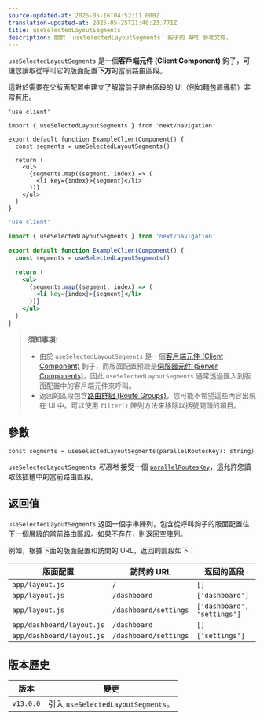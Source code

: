 ```yaml
---
source-updated-at: 2025-05-16T04:52:11.000Z
translation-updated-at: 2025-05-25T21:40:23.771Z
title: useSelectedLayoutSegments
description: 關於 `useSelectedLayoutSegments` 鉤子的 API 參考文件。
---
```


`useSelectedLayoutSegments` 是一個**客戶端元件 (Client Component)** 鉤子，可讓您讀取從呼叫它的版面配置**下方**的當前路由區段。

這對於需要在父版面配置中建立了解當前子路由區段的 UI（例如麵包屑導航）非常有用。

```tsx filename="app/example-client-component.tsx" switcher
'use client'

import { useSelectedLayoutSegments } from 'next/navigation'

export default function ExampleClientComponent() {
  const segments = useSelectedLayoutSegments()

  return (
    <ul>
      {segments.map((segment, index) => (
        <li key={index}>{segment}</li>
      ))}
    </ul>
  )
}
```

```jsx filename="app/example-client-component.js" switcher
'use client'

import { useSelectedLayoutSegments } from 'next/navigation'

export default function ExampleClientComponent() {
  const segments = useSelectedLayoutSegments()

  return (
    <ul>
      {segments.map((segment, index) => (
        <li key={index}>{segment}</li>
      ))}
    </ul>
  )
}
```

> **須知事項**:
>
> - 由於 `useSelectedLayoutSegments` 是一個[客戶端元件 (Client Component)](/docs/app/building-your-application/rendering/client-components) 鉤子，而版面配置預設是[伺服器元件 (Server Components)](/docs/app/building-your-application/rendering/server-components)，因此 `useSelectedLayoutSegments` 通常透過匯入到版面配置中的客戶端元件來呼叫。
> - 返回的區段包含[路由群組 (Route Groups)](/docs/app/building-your-application/routing/route-groups)，您可能不希望這些內容出現在 UI 中。可以使用 `filter()` 陣列方法來移除以括號開頭的項目。

## 參數

```tsx
const segments = useSelectedLayoutSegments(parallelRoutesKey?: string)
```

`useSelectedLayoutSegments` _可選地_ 接受一個 [`parallelRoutesKey`](/docs/app/building-your-application/routing/parallel-routes#useselectedlayoutsegments)，這允許您讀取該插槽中的當前路由區段。

## 返回值

`useSelectedLayoutSegments` 返回一個字串陣列，包含從呼叫鉤子的版面配置往下一個層級的當前路由區段。如果不存在，則返回空陣列。

例如，根據下面的版面配置和訪問的 URL，返回的區段如下：

| 版面配置                    | 訪問的 URL           | 返回的區段           |
| ------------------------- | --------------------- | --------------------------- |
| `app/layout.js`           | `/`                   | `[]`                        |
| `app/layout.js`           | `/dashboard`          | `['dashboard']`             |
| `app/layout.js`           | `/dashboard/settings` | `['dashboard', 'settings']` |
| `app/dashboard/layout.js` | `/dashboard`          | `[]`                        |
| `app/dashboard/layout.js` | `/dashboard/settings` | `['settings']`              |

## 版本歷史

| 版本   | 變更                                 |
| --------- | --------------------------------------- |
| `v13.0.0` | 引入 `useSelectedLayoutSegments`。 |